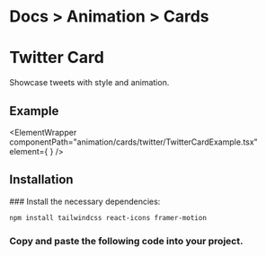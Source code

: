 
<h1 className="text-gray-200 text-[15px] mt-3 ">
  <span className="text-gray-500 ">Docs ></span>
  <span className="text-gray-500 ">Animation ></span> Cards
</h1>

# Twitter Card

Showcase tweets with style and animation.

## Example

<ElementWrapper
  componentPath="animation/cards/twitter/TwitterCardExample.tsx"
  element={
    <ElementPreviewWrapper>
      <TwitterCardExample
        username="Raju"
        name="Raju"
        profileImage="/memeimage/akshay1.webp"
        tweet="Ekkis din main paise double."
        organization="Lakshmi chit fund"
      />
    </ElementPreviewWrapper>
  }
/>

## Installation

<Steps>
### Install the necessary dependencies:

```bash copy
npm install tailwindcss react-icons framer-motion
```

### Copy and paste the following code into your project.

<CodeWrapper codePath="animation/cards/twitter/TwitterCard.tsx" />

</Steps>
